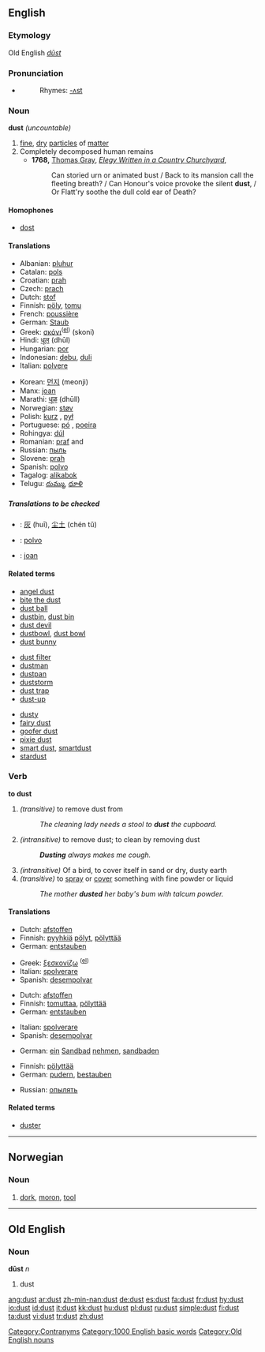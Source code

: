 ==English==

===Etymology===
Old English ''[[dūst]]''

===Pronunciation===
*{{audio|en-us-dust.ogg|Audio (US)}}
*:Rhymes: [[Rhymes:English:-ʌst|-ʌst]]

===Noun===
'''dust''' ''(uncountable)''

# [[fine]], [[dry]] [[particle]]s of [[matter]]
# Completely decomposed human remains
#* '''1768,''' [[w:Thomas Gray|Thomas Gray]], ''[[s:Elegy Written in a Country Churchyard|Elegy Written in a Country Churchyard]]'',
#*: Can storied urn or animated bust / Back to its mansion call the fleeting breath? / Can Honour's voice provoke the silent '''dust''', / Or Flatt'ry soothe the dull cold ear of Death?

====Homophones====
* [[dost]]

====Translations====
{{trans-top|fine, dry particles}}
*Albanian: [[pluhur]] {{m}}
*Catalan: [[pols]] {{f}}
*Croatian: [[prah]] {{m}}
*Czech: [[prach]] {{m}}
*Dutch: [[stof]] {{n}}
*Finnish: [[pöly]], [[tomu]]
*French: [[poussière]] {{f}}
*German: [[Staub]] {{m}}
*Greek: [[σκόνι]]<sup>([[:el:σκόνι|el]])</sup> (skoni) {{f}}
*Hindi: [[धूल]] (dhūl)
*Hungarian: [[por]]
*Indonesian: [[debu]], [[duli]]
*Italian: [[polvere]] {{f}}
{{trans-mid}}
*Korean: [[먼지]] (meonji)
*Manx: [[joan]]
*Marathi: [[धूळ]] (dhūll)
*Norwegian: [[støv]]
*Polish: [[kurz]] {{m}}, [[pył]] {{m}}
*Portuguese: [[pó]] {{m}}, [[poeira]] {{f}}
*Rohingya: [[dúl]]
*Romanian: [[praf]] {{f}} and {{m}}
*Russian: [[пыль]] {{f}}
*Slovene: [[prah]] {{m}}
*Spanish: [[polvo]] {{m}}
*Tagalog: [[alikabok]]
*Telugu: [[దుమ్ము]], [[ధూళి]]
{{trans-bottom}}

=====Translations to be checked=====
{{checktrans}}
*{{ttbc|Chinese}}: [[灰]] (huī), [[尘土]] (chén tǔ)
*{{ttbc|Ido}}: [[polvo]]
*{{ttbc|Manx}}: [[joan#Manx|joan]]

====Related terms====
{{top3}}
*[[angel dust]]
*[[bite the dust]]
*[[dust ball]]
*[[dustbin]], [[dust bin]]
*[[dust devil]]
*[[dustbowl]], [[dust bowl]]
*[[dust bunny]]
{{mid3}}
*[[dust filter]]
*[[dustman]]
*[[dustpan]]
*[[duststorm]]
*[[dust trap]]
*[[dust-up]]
{{mid3}}
*[[dusty]]
*[[fairy dust]]
*[[goofer dust]]
*[[pixie dust]]
*[[smart dust]], [[smartdust]]
*[[stardust]]
{{bottom}}

===Verb===
'''to dust'''

# ''(transitive)'' to remove dust from
#:''The cleaning lady needs a stool to '''dust''' the cupboard.''
# ''(intransitive)'' to remove dust; to clean by removing dust
#:'''''Dusting''' always makes me cough.''
# ''(intransitive)'' Of a bird, to cover itself in sand or dry, dusty earth
# ''(transitive)'' to [[spray]] or [[cover]] something with fine powder or liquid
#:''The mother '''dusted''' her baby's bum with talcum powder.''

====Translations====
{{trans-top|(intransitive) to clean by removing dust}}
*Dutch: [[afstoffen]]
*Finnish: [[pyyhkiä]] [[pöly|pölyt]], [[pölyttää]]
*German: [[entstauben]]
{{trans-mid}}
*Greek: [[ξεσκονίζω]] <sup>([[:el:ξεσκονίζω|el]])</sup>
*Italian: [[spolverare]]
*Spanish: [[desempolvar]]
{{trans-bottom}}

{{trans-top|(transitive) to remove dust from}}
*Dutch: [[afstoffen]]
*Finnish: [[tomuttaa]], [[pölyttää]]
*German: [[entstauben]]
{{trans-mid}}
*Italian: [[spolverare]]
*Spanish: [[desempolvar]]
{{trans-bottom}}

{{trans-top|of a bird, to cover itself in sand}}
*German: [[ein]] [[Sandbad]] [[nehmen]], [[sandbaden]]
{{trans-mid}}
{{trans-bottom}}

{{trans-top|to spray something with fine powder or liquid}}
*Finnish: [[pölyttää]]
*German: [[pudern]], [[bestauben]]
{{trans-mid}}
*Russian: [[опылять]]
{{trans-bottom}}

====Related terms====
*[[duster]]

[[Category:Contranyms]]
[[Category:1000 English basic words]]

----

==Norwegian==

===Noun===
{{no-noun-m1}}

# [[dork]], [[moron]], [[tool]]

----

==Old English==

===Noun===
'''dūst''' ''n''

# dust

[[Category:Old English nouns]]

[[ang:dust]]
[[ar:dust]]
[[zh-min-nan:dust]]
[[de:dust]]
[[es:dust]]
[[fa:dust]]
[[fr:dust]]
[[hy:dust]]
[[io:dust]]
[[id:dust]]
[[it:dust]]
[[kk:dust]]
[[hu:dust]]
[[pl:dust]]
[[ru:dust]]
[[simple:dust]]
[[fi:dust]]
[[ta:dust]]
[[vi:dust]]
[[tr:dust]]
[[zh:dust]]